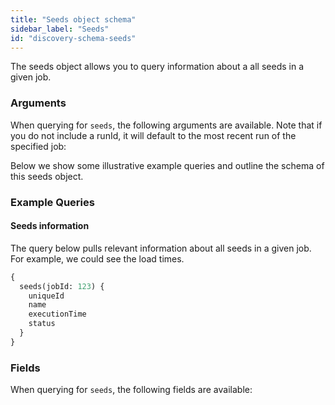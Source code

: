 ```yaml
---
title: "Seeds object schema"
sidebar_label: "Seeds"
id: "discovery-schema-seeds"
---
```



The seeds object allows you to query information about a all seeds in a given job.


<DiscoveryApiJobDeprecationNotice />

### Arguments

When querying for `seeds`, the following arguments are available. Note that if you do not include a runId, it will default to the most recent run of the specified job:

<ArgsTable queryName="seed" />

Below we show some illustrative example queries and outline the schema of this seeds object.

### Example Queries
#### Seeds information

The query below pulls relevant information about all seeds in a given job.  For example, we could see the load times.

```graphql
{
  seeds(jobId: 123) {
    uniqueId
    name
    executionTime
    status
  }
}
```

### Fields

When querying for `seeds`, the following fields are available:

<SchemaTable nodeName="SeedNode" />
